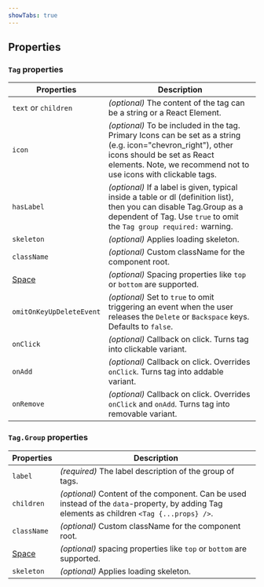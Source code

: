 ```yaml
---
showTabs: true
---
```


## Properties

### `Tag` properties

| Properties                              | Description                                                                                                                                                                                                     |
| --------------------------------------- | --------------------------------------------------------------------------------------------------------------------------------------------------------------------------------------------------------------- |
| `text` or `children`                    | _(optional)_ The content of the tag can be a string or a React Element.                                                                                                                                         |
| `icon`                                  | _(optional)_ To be included in the tag. Primary Icons can be set as a string (e.g. icon="chevron_right"), other icons should be set as React elements. Note, we recommend not to use icons with clickable tags. |
| `hasLabel`                              | _(optional)_ If a label is given, typical inside a table or dl (definition list), then you can disable Tag.Group as a dependent of Tag. Use `true` to omit the `Tag group required:` warning.                   |
| `skeleton`                              | _(optional)_ Applies loading skeleton.                                                                                                                                                                          |
| `className`                             | _(optional)_ Custom className for the component root.                                                                                                                                                           |
| [Space](/uilib/layout/space/properties) | _(optional)_ Spacing properties like `top` or `bottom` are supported.                                                                                                                                           |
| `omitOnKeyUpDeleteEvent`                | _(optional)_ Set to `true` to omit triggering an event when the user releases the `Delete` or `Backspace` keys. Defaults to `false`.                                                                            |
| `onClick`                               | _(optional)_ Callback on click. Turns tag into clickable variant.                                                                                                                                               |
| `onAdd`                                 | _(optional)_ Callback on click. Overrides `onClick`. Turns tag into addable variant.                                                                                                                            |
| `onRemove`                              | _(optional)_ Callback on click. Overrides `onClick` and `onAdd`. Turns tag into removable variant.                                                                                                              |

### `Tag.Group` properties

| Properties                              | Description                                                                                                                                 |
| --------------------------------------- | ------------------------------------------------------------------------------------------------------------------------------------------- |
| `label`                                 | _(required)_ The label description of the group of tags.                                                                                    |
| `children`                              | _(optional)_ Content of the component. Can be used instead of the `data`-property, by adding Tag elements as children `<Tag {...props} />`. |
| `className`                             | _(optional)_ Custom className for the component root.                                                                                       |
| [Space](/uilib/layout/space/properties) | _(optional)_ spacing properties like `top` or `bottom` are supported.                                                                       |
| `skeleton`                              | _(optional)_ Applies loading skeleton.                                                                                                      |
